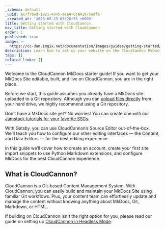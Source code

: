 ```yaml
---
_schema: default
_uuid: ec7f7b9d-1921-4045-aea4-0ca41a76edfa
_created_at: '2023-06-23 03:28:55 +0000'
title: Getting started with CloudCannon
nav_title: Getting started with CloudCannon
order: 1
published: true
image: >-
  https://cc-dam.imgix.net/documentation/images/guides/getting-started/guide-thumbnails/CloudCannon-Getting-Started-Thumbnail-MkDocs.png
description: Learn how to set up your website on the CloudCannon MkDocs CMS.
tags: []
related_links: []
---
```

Welcome to the CloudCannon MkDocs starter guide! If you want to get your MkDocs Site editable, built, and live on CloudCannon, you are in the right place.

Before we start, this guide assumes you already have a MkDocs site uploaded to a Git repository. Although you can <a target="_blank" rel="noopener" href="https://cloudcannon.com/documentation/articles/create-a-site-with-direct-upload/">upload files directly</a> from your hard drive, we highly recommend using a Git repository.

Don’t have a MkDocs site yet? No worries! You can create one with our <a target="_blank" rel="noopener" href="https://cloudcannon.com/tutorials/">Jamstack tutorials for your favorite SSGs</a>.

With Gatsby, you can use CloudCannon’s Source Editor out-of-the-box. We’ll teach you how to configure our other editing interfaces — the Content, and Data Editors — for the best editing experience.

In this guide we’ll cover how to create an account, create your first site, import snippets to use Python Markdown extensions, and configure MkDocs for the best CloudCannon experience.

## What is CloudCannon?

CloudCannon is a Git-based Content Management System. With CloudCannon, you can easily build and maintain your MkDocs Site using familiar Git workflows. Plus, your content team can effortlessly update and manage the content without knowing anything about MkDocs, Git, Markdown, or HTML.

If building on CloudCannon isn't the right option for you, please read our guide on setting up [CloudCannon in Headless Mode](/documentation/guides/headless-starter-guide/).